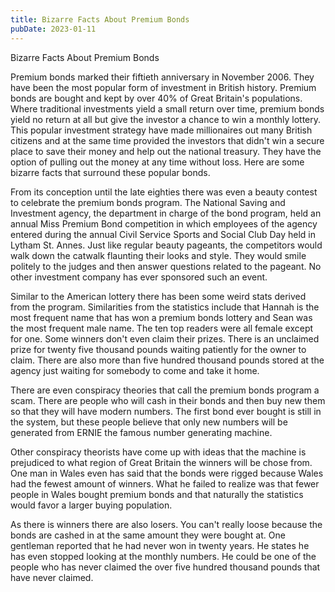 ```yaml
---
title: Bizarre Facts About Premium Bonds
pubDate: 2023-01-11
---
```


Bizarre Facts About Premium Bonds

Premium bonds marked their fiftieth anniversary in November 2006. They have been the most popular form of investment in British history. Premium bonds are bought and kept by over 40% of Great Britain's populations. Where traditional investments yield a small return over time, premium bonds yield no return at all but give the investor a chance to win a monthly lottery.  This popular investment strategy have made millionaires out many British citizens and at the same time provided the investors that didn't win a secure place to save their money and help out the national treasury.  They have the option of pulling out the money at any time without loss. Here are some bizarre facts that surround these popular bonds.

From its conception until the late eighties there was even a beauty contest to celebrate the premium bonds program.  The National Saving and Investment agency, the department in charge of the bond program, held an annual Miss Premium Bond competition in which employees of the agency entered during the annual Civil Service Sports and Social Club Day held in Lytham St. Annes. Just like regular beauty pageants, the competitors would walk down the catwalk flaunting their looks and style. They would smile politely to the judges and then answer questions related to the pageant. No other investment company has ever sponsored such an event. 

Similar to the American lottery there has been some weird stats derived from the program. Similarities from the statistics include that Hannah is the most frequent name that has won a premium bonds lottery and Sean was the most frequent male name. The ten top readers were all female except for one.  Some winners don't even claim their prizes. There is an unclaimed prize for twenty five thousand pounds waiting patiently for the owner to claim. There are also more than five hundred thousand pounds stored at the agency just waiting for somebody to come and take it home. 

There are even conspiracy theories that call the premium bonds program a scam. There are people who will cash in their bonds and then buy new them so that they will have modern numbers. The first bond ever bought is still in the system, but these people believe that only new numbers will be generated from ERNIE the famous number generating machine.

Other conspiracy theorists have come up with ideas that the machine is prejudiced to what region of Great Britain the winners will be chose from. One man in Wales even has said that the bonds were rigged because Wales had the fewest amount of winners. What he failed to realize was that fewer people in Wales bought premium bonds and that naturally the statistics would favor a larger buying population. 

As there is winners there are also losers. You can't really loose because the bonds are cashed in at the same amount they were bought at. One gentleman reported that he had never won in twenty years.  He states he has even stopped looking at the monthly numbers. He could be one of the people who has never claimed the over five hundred thousand pounds that have never claimed.